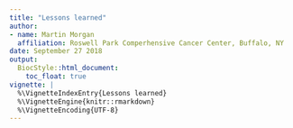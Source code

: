 ```yaml
---
title: "Lessons learned"
author:
- name: Martin Morgan
  affiliation: Roswell Park Comperhensive Cancer Center, Buffalo, NY
date: September 27 2018
output:
  BiocStyle::html_document:
    toc_float: true
vignette: |
  %\VignetteIndexEntry{Lessons learned}
  %\VignetteEngine{knitr::rmarkdown}
  %\VignetteEncoding{UTF-8}
---
```


